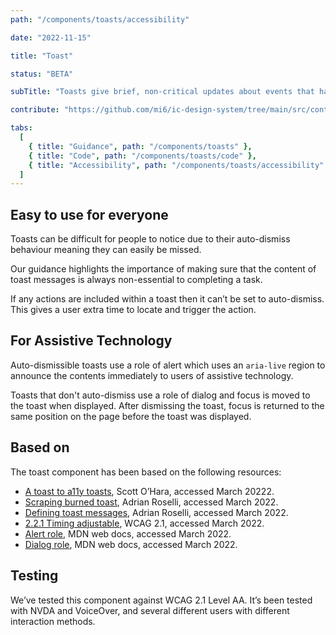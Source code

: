 ```yaml
---
path: "/components/toasts/accessibility"

date: "2022-11-15"

title: "Toast"

status: "BETA"

subTitle: "Toasts give brief, non-critical updates about events that happen in an app. Toasts are sometimes called 'snackbars'."

contribute: "https://github.com/mi6/ic-design-system/tree/main/src/content/structured/components/toasts.mdx"

tabs:
  [
    { title: "Guidance", path: "/components/toasts" },
    { title: "Code", path: "/components/toasts/code" },
    { title: "Accessibility", path: "/components/toasts/accessibility" },
  ]
---
```


## Easy to use for everyone

Toasts can be difficult for people to notice due to their auto-dismiss behaviour meaning they can easily be missed.

Our guidance highlights the importance of making sure that the content of toast messages is always non-essential to completing a task.

If any actions are included within a toast then it can’t be set to auto-dismiss. This gives a user extra time to locate and trigger the action.

## For Assistive Technology

Auto-dismissible toasts use a role of alert which uses an `aria-live` region to announce the contents immediately to users of assistive technology.

Toasts that don't auto-dismiss use a role of dialog and focus is moved to the toast when displayed. After dismissing the toast, focus is returned to the same position on the page before the toast was displayed.

## Based on

The toast component has been based on the following resources:

- [A toast to a11y toasts](https://www.scottohara.me/blog/2019/07/08/a-toast-to-a11y-toasts.html), Scott O’Hara, accessed March 20222.
- [Scraping burned toast](https://adrianroselli.com/2019/06/scraping-burned-toast.html), Adrian Roselli, accessed March 2022.
- [Defining toast messages](https://adrianroselli.com/2020/01/defining-toast-messages.html), Adrian Roselli, accessed March 2022.
- [2.2.1 Timing adjustable](https://www.w3.org/WAI/WCAG21/Understanding/timing-adjustable.html), WCAG 2.1, accessed March 2022.
- [Alert role](https://developer.mozilla.org/en-US/docs/Web/Accessibility/ARIA/Roles/alert_role), MDN web docs, accessed March 2022.
- [Dialog role](https://developer.mozilla.org/en-US/docs/Web/Accessibility/ARIA/Roles/dialog_role), MDN web docs, accessed March 2022.

## Testing

We’ve tested this component against WCAG 2.1 Level AA. It’s been tested with NVDA and VoiceOver, and several different users with different interaction methods.
